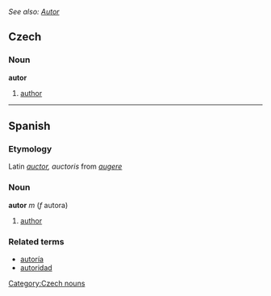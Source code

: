 ''See also: [[Autor]]''
==Czech==
===Noun===
'''autor'''
#[[author]]

[[Category:Czech nouns]]
----

==Spanish==
===Etymology===
Latin ''[[auctor]], auctoris'' from ''[[augere]]''
===Noun===
'''autor''' ''m'' (''f'' autora)

# [[author]]

===Related terms===
*[[autoría]]
*[[autoridad]]